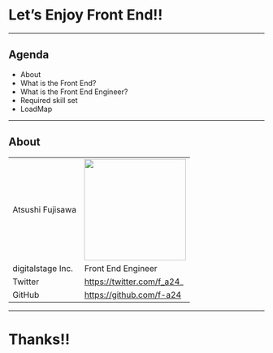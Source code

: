 
# Let’s Enjoy Front End!!
---
## Agenda

* About
* What is the Front End?
* What is the Front End Engineer?
* Required skill set
* LoadMap
---
## About
|||
|:--|:--|
|Atsushi Fujisawa|<img src="img/icon.jpg" width="200" />|
|digitalstage Inc.|Front End Engineer|  
|Twitter|https://twitter.com/f_a24_|
|GitHub|https://github.com/f-a24|
---
# Thanks!!